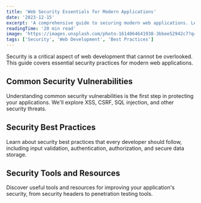 ```yaml
---
title: 'Web Security Essentials for Modern Applications'
date: '2023-12-15'
excerpt: 'A comprehensive guide to securing modern web applications. Learn about common vulnerabilities, best practices, and essential security measures every developer should know.'
readingTime: '20 min read'
image: 'https://images.unsplash.com/photo-1614064641938-3bbee52942c7?q=80&w=2070&auto=format&fit=crop'
tags: ['Security', 'Web Development', 'Best Practices']
---
```


Security is a critical aspect of web development that cannot be overlooked. This guide covers essential security practices for modern web applications.

## Common Security Vulnerabilities

Understanding common security vulnerabilities is the first step in protecting your applications. We'll explore XSS, CSRF, SQL injection, and other security threats.

## Security Best Practices

Learn about security best practices that every developer should follow, including input validation, authentication, authorization, and secure data storage.

## Security Tools and Resources

Discover useful tools and resources for improving your application's security, from security headers to penetration testing tools. 